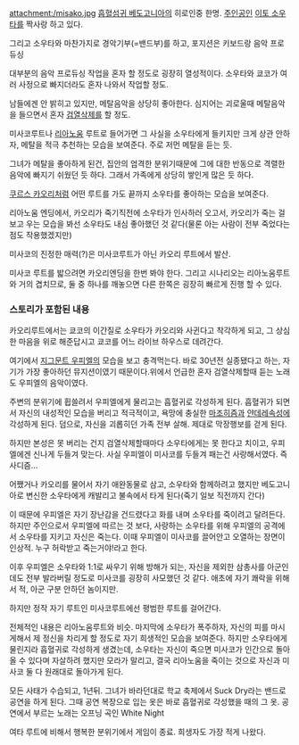 attachment:/misako.jpg
[[흡혈섬귀 베도고니아]]의 히로인중 한명. [[주인공]]인 [[이토 소우타]]를 짝사랑 하고 있다.

그리고 소우타와 마찬가지로 경악기부(=밴드부)를 하고, 포지션은 키보드랑 음악 프로듀싱

대부분의 음악 프로듀싱 작업을 혼자 할 정도로 굉장히 열성적이다. 소우타와 쿄코가 여러 사정으로 빠지더라도 혼자 나와서 작업할 정도.

남들에겐 안 밝히고 있지만, 메탈음악을 상당히 좋아한다. 심지어는 괴로울때 메탈음악을 들으면서 혼자 [[검열삭제]]를 할 정도.

미사코루트나 [[리아노움]] 루트로 들어가면 그 사실을 소우타에게 들키지만 크게 상관 안하자, 메탈을 적극 추천하는 모습을 보여준다. 주로 저먼 메탈을 듣는 듯.

그녀가 메탈을 좋아하게 된건, 집안의 엄격한 분위기때문에 그에 대한 반동으로 격렬한 음악에 빠지기 쉬웠던 듯 하다. 그래서 가족에게 상당히 쌓인게 많은 듯 하다.

[[쿠르스 카오리]]처럼 어떤 루트를 가도 끝까지 소우타를 좋아하는 모습을 보여준다.

리아노움 엔딩에서, 카오리가 죽기직전에 소우타가 인사하러 오고서, 카오리가 죽는 걸 보고 우는 모습을 봐선 소우타도 내심 좋아했던 것 같다(물론 아는 사람이 전부 죽었다는 점도 작용했겠지만)

미사코의 진정한 매력(?)은 미사코루트가 아닌 카오리 루트에서 발산.

미사코 루트를 밟으려면 카오리엔딩을 한번 봐야 한다. 그리고 시나리오는 리아노움루트와 거의 겹치므로, 둘 중 하나를 깨놓으면 다른 한쪽은 굉장히 빠르게 진행 할 수 있다.

=== 스토리가 포함된 내용 ===

카오리루트에서는 쿄코의 이간질로 소우타가 카오리와 사귄다고 착각하게 되고, 그 상심한 마음을 위로 해준답시고 쿄코를 어느 라이브 하우스로 데려간다.

여기에서 [[지그문트 우피엘]]의 모습을 보고 충격먹는다. 바로 30년전 실종됐다고 하는, 자기가 가장 좋아하던 뮤지션이였기 때문이다.위에서 언급한 혼자 검열삭제할때 듣는 노래도 우피엘의 음악이였다.

주변의 분위기에 휩쓸려서 우피엘에게 물리고는 흡혈귀로 각성하게 된다. 흡혈귀가 되면서 자신의 내성적인 모습을 버리고 적극적이고, 욕망에 충실한 [[마조히즘]]과 [[얀데레]]속성에 각성하게 된다. 덤으로, 자신을 괴롭히던 가족 전부 살해. 제대로 막장행보를 걷게 된다.

하지만 본성은 못 버리는 건지 검열삭제할때마다 소우타에게는 못 한다고 치이고, 우피엘에겐 신나게 두들겨 맞는다. 사실 우피엘이 미사코를 두들겨 패는건 사랑해서였다. 즉 사디즘...

어쨌거나 카오리를 물어서 자기 애완동물로 삼고, 소우타와 함께하려고 했지만 베도고니아로 변신한 소우타에게 캐발리고 불속에서 타게 된다(죽기 일보 직전까지 간다)

이 때문에 우피엘은 자기 장난감을 건드렸다고 화를 내며 소우타를 죽이려고 달려든다.
하지만 주인으로서 우피엘에 따르는 것 보다, 사랑하는 소우타를 위해 우피엘의 공격에서 소우타를 지키고 자신은 죽는다. 이때 우피엘이 미사코를 끌어안고 오열하는 장면이 인상적. 누구 허락받고 죽는거야!라고 한다.

이후 우피엘은 소우타와 1:1로 싸우기 위해 방해가 되는, 자신을 제외한 삼총사를 아군인데도 전부 발라버릴 정도로 미사코를 굉장히 사모했던 것 같다. 애초에 자기 쾌락을 위해서 적, 아군 구분 안하던 놈이지만.

하지만 정작 자기 루트인 미사코루트에선 평범한 루트를 걸어간다.

전체적인 내용은 리아노움루트와 비슷. 마지막에 소우타가 폭주하자, 자신의 피를 마시게해서 제 정신을 차리게 할 정도로 자기 희생적인 모습을 보여준다. 하지만 소우타에게 물린지라 흡혈귀로 각성하게 생겼는데, 소우타는 자신이 죽으면 미사코가 인간으로 돌아올 수 있다며 자살하려 했지만 모라가 말리고, 결국 리아노움을 죽이는 것으로 자신과 미사코 둘 다 원래대로 돌아가게 된다.

모든 사태가 수습되고, 1년뒤. 그녀가 바라던대로 학교 축제에서 Suck Dry라는 밴드로 공연을 하게 된다. 그때 공연 복장으로 입는 옷은 바로 흡혈귀로 각성했을 때의 그 옷. 공연에서 부르는 노래는 오프닝 곡인 White Night

여타 루트에 비해서 행복한 분위기에서 게임이 종료. 희생자도 가장 적게 나왔다.
